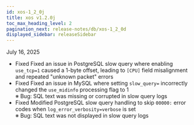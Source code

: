 ```yaml
---
id: xos-1_2_0j
title: xos v1.2.0j
toc_max_heading_level: 2
pagination_next: release-notes/db/xos-1_2_0d
displayed_sidebar: releaseSidebar
---
```


July 16, 2025

- <Status priority='0'>Fixed</Status> Fixed an issue in PostgreSQL slow query where enabling `use_tcp=1` caused a 1-byte offset, leading to `[CPU]` field misalignment and repeated "unknown packet" errors
- <Status priority='0'>Fixed</Status> Fixed an issue in MySQL where setting `slow_query=` incorrectly changed the `use_midinfo` processing flag to 1  
  ※ Bug: SQL text was missing or corrupted in slow query logs
- <Status priority='0'>Fixed</Status> Modified PostgreSQL slow query handling to skip `00000:` error codes when `log_error_verbosity=verbose` is set  
  ※ Bug: SQL text was not displayed in slow query logs
